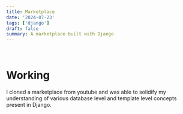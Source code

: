 ```yaml
---
title: Marketplace
date: '2024-07-23'
tags: ['django']
draft: false
summary: A marketplace built with Django
---
```


<br/>

# Working

I cloned a marketplace from youtube and was able to solidify my understanding of various database level and template level concepts
present in Django.

